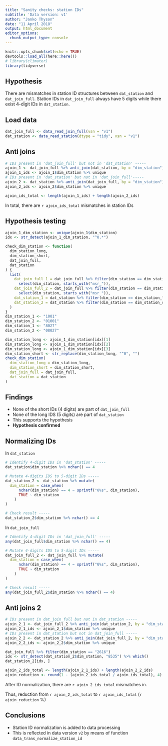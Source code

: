 ```yaml
---
title: "Sanity checks: station IDs"
subtitle: 'Data version: v1'
author: "Janko Thyson"
date: "11 April 2018"
output: html_document
editor_options: 
  chunk_output_type: console
---
```


```r
knitr::opts_chunk$set(echo = TRUE)
devtools::load_all(here::here())
# library(climater)
library(tidyverse)
```

## Hypothesis

There are mismatches in station ID structures between `dat_station` and
`dat_join_full`. Station IDs in `dat_join_full` always have 5 digits while there
exist 4-digit IDs in `dat_station`.

## Load data 

```r
dat_join_full <- data_read_join_full(vsn = "v1") 
dat_station <- data_read_station(dtype = "tidy", vsn = "v1")
```

## Anti joins

```r
# IDs present in 'dat_join_full' but not in 'dat_station' -----
ajoin_1 <- dat_join_full %>% anti_join(dat_station, by = "dim_station")
ajoin_1_ids <- ajoin_1$dim_station %>% unique
# IDs present in 'dat_station' but not in 'dat_join_full'-----
ajoin_2 <- dat_station %>% anti_join(dat_join_full, by = "dim_station")
ajoin_2_ids <- ajoin_2$dim_station %>% unique

ajoin_ids_total <- length(ajoin_1_ids) + length(ajoin_2_ids)
```

In total, there are `r ajoin_ids_total` mismatches in
station IDs

## Hypothesis testing

```r
ajoin_1_dim_station <- unique(ajoin_1$dim_station)
idx <- str_detect(ajoin_1_dim_station, "^0.*")

check_dim_station <- function(
  dim_station_long, 
  dim_station_short, 
  dat_join_full, 
  dat_station
) {
  list(
    dat_join_full_1 = dat_join_full %>% filter(dim_station == dim_station_long) %>% 
      select(dim_station, starts_with("msr_")),
    dat_join_full_2 = dat_join_full %>% filter(dim_station == dim_station_short) %>% 
      select(dim_station, starts_with("msr_")),
    dat_station_1 = dat_station %>% filter(dim_station == dim_station_long),
    dat_station_2 = dat_station %>% filter(dim_station == dim_station_short)
  )
}
dim_station_1 <- "1001"
dim_station_2 <- "01001"
dim_station_1 <- "8027"
dim_station_2 <- "08027"

dim_station_long <- ajoin_1_dim_station[idx][1]
dim_station_long <- ajoin_1_dim_station[idx][2]
dim_station_long <- ajoin_1_dim_station[idx][3]
dim_station_short <- str_replace(dim_station_long, "^0", "")
check_dim_station(
  dim_station_long = dim_station_long, 
  dim_station_short = dim_station_short, 
  dat_join_full = dat_join_full, 
  dat_station = dat_station
)
```

## Findings

* None of the short IDs (4 digits) are part of `dat_join_full`
* None of the long IDS (5 digits) are part of `dat_station`
* This supports the hypothesis
* **Hypothesis confirmed** 

## Normalizing IDs

In `dat_station`

```r
# Identify 4-digit IDs in 'dat_station' -----
dat_station$dim_station %>% nchar() == 4

# Mutate 4-digits IDS to 5-digit IDs -----
dat_station_2 <- dat_station %>% mutate(
  dim_station = case_when(
      nchar(dim_station) == 4 ~ sprintf("0%s", dim_station),
      TRUE ~ dim_station
    )
)

# Check result -----
dat_station_2$dim_station %>% nchar() == 4
```

In `dat_join_full`

```r
# Identify 4-digit IDs in 'dat_join_full' -----
any(dat_join_full$dim_station %>% nchar() == 4)

# Mutate 4-digits IDS to 5-digit IDs -----
dat_join_full_2 <- dat_join_full %>% mutate(
  dim_station = case_when(
      nchar(dim_station) == 4 ~ sprintf("0%s", dim_station),
      TRUE ~ dim_station
    )
)

# Check result -----
any(dat_join_full_2$dim_station %>% nchar() == 4)
```

## Anti joins 2

```r
# IDs present in dat_join_full but not in dat_station -----
ajoin_2_1 <- dat_join_full_2 %>% anti_join(dat_station_2, by = "dim_station")
ajoin_2_1_ids <- ajoin_2_1$dim_station %>% unique
# IDs present in dat_station but not in dat_join_full -----
ajoin_2_2 <- dat_station_2 %>% anti_join(dat_join_full_2, by = "dim_station")
ajoin_2_2_ids <- ajoin_2_2$dim_station %>% unique

dat_join_full %>% filter(dim_station == "2616")
idx <- str_detect(dat_station_2$dim_station, "8535") %>% which()
dat_station_2[idx, ]

ajoin_2_ids_total <- length(ajoin_2_1_ids) + length(ajoin_2_2_ids)
ajoin_reduction <- round(1 - (ajoin_2_ids_total / ajoin_ids_total), 4) * 100
```

After ID normalization, there are `r ajoin_2_ids_total` mismatches in.

Thus, reduction from `r ajoin_2_ids_total` to `r ajoin_ids_total` (`r ajoin_reduction` %)

## Conclusions

* Station ID normalization is added to data processing
* This is reflected in data version `v2` by means of function `data_trans_normalize_station_id`
